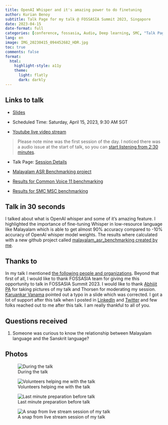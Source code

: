 ```yaml
---
title: OpenAI Whisper and it's amazing power to do finetuning
author: Kurian Benoy
subtitle: Talk Page for my talk @ FOSSASIA Summit 2023, Singapore
date: 2023-04-15
date-format: full
categories: [conference, fossasia, Audio, Deep learning, SMC, "Talk Page"]
lang: en
image: IMG_20230415_094452682_HDR.jpg
toc: true
comments: false
format:
  html:
    highlight-style: a11y
    theme:
      light: flatly
      dark: darkly
---
```


## Links to talk

- [Slides](../../../talks/fossasia2023.html)

- Scheduled Time: Saturday, April 15, 2023, 9:30 AM SGT

- [Youtube live video stream](https://www.youtube.com/live/sGWiXzsLGtI)

> Please note mine was the first session of the day. I noticed there was a audio issue at the start of talk, so you can [start listening from 2:30 minutes](https://www.youtube.com/live/sGWiXzsLGtI?feature=share&t=149).

- Talk Page: [Session Details](https://eventyay.com/e/7cfe0771/session/8074)

- [Malayalam ASR Benchmarking project](https://github.com/kurianbenoy/malayalam_asr_benchmarking)

- [Results for Common Voice 11 benchmarking](https://huggingface.co/datasets/kurianbenoy/malayalam_common_voice_benchmarking)

- [Results for SMC MSC benchmarking](https://huggingface.co/datasets/kurianbenoy/malayalam_msc_benchmarking)

## Talk in 30 seconds

I talked about what is OpenAI whisper and some of it's amazing feature. I highlighted the
importance of fine-tuning Whisper in low-resource language like Malayalam which is able to get
almost 90% accuracy compared to -10% accuracy of OpenAI whisper model weights. The results where
calculated with a new github project called [malayalam_asr_benchmarking created by me](https://github.com/kurianbenoy/malayalam_asr_benchmarking).


## Thanks to

In my talk I mentioned [the following people and organizations](https://kurianbenoy.com/talks/fossasia2023.html#/thanks-to). Beyond that first of all, I would like to thank FOSSASIA team for giving me this opportunity to talk in FOSSASIA Summit 2023. I would like to thank [Abhijit PA](https://abhijithpa.me/) for taking pictures of my talk and Thorsen for moderating my session.
[Karuankar Vanama](https://www.linkedin.com/in/karunakar-vanama-182702145/) pointed out a typo in a slide which was corrected. I got a lot of support after
this talk when I posted in [LinkedIn](https://www.linkedin.com/posts/kurianbenoy_fossasia-activity-7052803823953739776-KmkL?utm_source=share&utm_medium=member_desktop) and [Twitter](https://twitter.com/kurianbenoy2/status/1647246814410682368) and few folks reached out to me after this talk. I am really thankful to all of you.

## Questions received

1. Someone was curious to know the relationship between Malayalam language
and the Sanskrit language?

## Photos

![During the talk](IMG_20230415_094452682_HDR.jpg)

::: {layout-ncol=2}
![Volunteers helping me with the talk](IMG_20230415_092949649.jpg)

![Last minute preparation before talk](IMG_20230415_090740256_HDR.jpg)
:::
![A snap from live stream session of my talk](youtube_livestream.png)